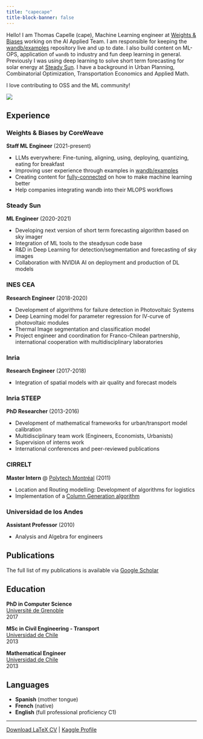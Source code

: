 ```yaml
---
title: "capecape"
title-block-banner: false
---
```


Hello! I am Thomas Capelle (cape), Machine Learning engineer at [Weights & Biases](https://wandb.ai/capecape) working on the AI Applied Team. I am responsible for keeping the [wandb/examples](https://github.com/wandb/examples) repository live and up to date. I also build content on ML-OPS, application of `wandb` to industry and fun deep learning in general. Previously I was using deep learning to solve short term forecasting for solar energy at [Steady Sun](https://steadysun.fr). I have a background in Urban Planning, Combinatorial Optimization, Transportation Economics and Applied Math.

I love contributing to OSS and the ML community!

![](blog_data/cargo_cape.jpg){.profile-photo fig-alt="Profile photo"}

## Experience {.unnumbered}

### Weights & Biases by CoreWeave {.company}
**Staff ML Engineer** (2021-present)

- LLMs everywhere: Fine-tuning, aligning, using, deploying, quantizing, eating for breakfast
- Improving user experience through examples in [wandb/examples](https://github.com/wandb/examples)
- Creating content for [fully-connected](https://wandb.com/fc) on how to make machine learning better
- Help companies integrating wandb into their MLOPS workflows

### Steady Sun {.company}
**ML Engineer** (2020-2021)

- Developing next version of short term forecasting algorithm based on sky imager
- Integration of ML tools to the steadysun code base
- R&D in Deep Learning for detection/segmentation and forecasting of sky images
- Collaboration with NVIDIA AI on deployment and production of DL models

### INES CEA {.company}
**Research Engineer** (2018-2020)

- Development of algorithms for failure detection in Photovoltaic Systems
- Deep Learning model for parameter regression for IV-curve of photovoltaic modules
- Thermal Image segmentation and classification model
- Project engineer and coordination for Franco-Chilean partnership, international cooperation with multidisciplinary laboratories

### Inria {.company}
**Research Engineer** (2017-2018)

- Integration of spatial models with air quality and forecast models

### Inria STEEP {.company}
**PhD Researcher** (2013-2016)

- Development of mathematical frameworks for urban/transport model calibration
- Multidisciplinary team work (Engineers, Economists, Urbanists)
- Supervision of interns work
- International conferences and peer-reviewed publications

### CIRRELT {.company}
**Master Intern** @ [Polytech Montréal](https://www.cirrelt.ca/) (2011)

- Location and Routing modelling: Development of algorithms for logistics
- Implementation of a [Column Generation algorithm](https://www.sciencedirect.com/science/article/pii/S0377221718304740)

### Universidad de los Andes {.company}
**Assistant Professor** (2010)

- Analysis and Algebra for engineers

## Publications {.unnumbered}

The full list of my publications is available via [Google Scholar](https://scholar.google.com/citations?hl=en&user=54AmAVUAAAAJ&view_op=list_works&gmla=AJsN-F7KXg9I52kC7hCSnQgV_2MTcXiM1PuhuT_NEaE2x3tej2k7jhuagVXFkllIfU7LEkrYY_oBISUxD2LxrZ78F1NLsFmyEoO3Lfrqree5d3tRiPU94-s)

## Education {.unnumbered}

::: {.grid}

::: {.g-col-4}
**PhD in Computer Science**  
[Université de Grenoble](https://www.uga.fr)  
2017
:::

::: {.g-col-4}
**MSc in Civil Engineering - Transport**  
[Universidad de Chile](https://www.uchile.cl)  
2013
:::

::: {.g-col-4}
**Mathematical Engineer**  
[Universidad de Chile](https://www.dim.uchile.cl)  
2013
:::

:::

## Languages {.unnumbered}

::: {.d-flex .justify-content-between}
- **Spanish** (mother tongue)
- **French** (native)
- **English** (full professional proficiency C1)
:::

---

::: {.d-flex .justify-content-between}
[Download LaTeX CV](https://github.com/tcapelle/CV/releases/latest) | 
[Kaggle Profile](https://www.kaggle.com/tcapelle)
:::
